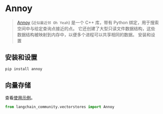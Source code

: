 # Annoy

> [Annoy](https://github.com/spotify/annoy) (`近似最近邻 Oh Yeah`)
> 是一个 C++ 库，带有 Python 绑定，用于搜索空间中与给定查询点接近的点。
> 它还创建了大型只读文件数据结构，这些数据结构被映射到内存中，以便多个进程可以共享相同的数据。
> 安装和设置

## 安装和设置

```bash
pip install annoy
```


## 向量存储

查看[使用示例](/docs/integrations/vectorstores/annoy)。

```python
from langchain_community.vectorstores import Annoy
```
